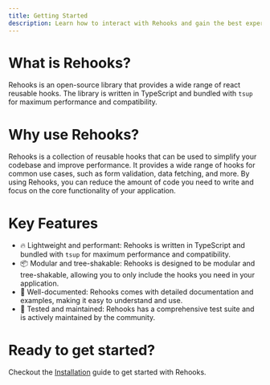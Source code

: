 ```yaml
---
title: Getting Started
description: Learn how to interact with Rehooks and gain the best experience.
---
```


# What is Rehooks?

Rehooks is an open-source library that provides a wide range of react reusable hooks. The library is written in TypeScript and bundled with `tsup` for maximum performance and compatibility.

# Why use Rehooks?

Rehooks is a collection of reusable hooks that can be used to simplify your codebase and improve performance. It provides a wide range of hooks for common use cases, such as form validation, data fetching, and more. By using Rehooks, you can reduce the amount of code you need to write and focus on the core functionality of your application.

# Key Features

- 🔥 Lightweight and performant: Rehooks is written in TypeScript and bundled with `tsup` for maximum performance and compatibility.
- 📦 Modular and tree-shakable: Rehooks is designed to be modular and tree-shakable, allowing you to only include the hooks you need in your application.
- 📝 Well-documented: Rehooks comes with detailed documentation and examples, making it easy to understand and use.
- 💪 Tested and maintained: Rehooks has a comprehensive test suite and is actively maintained by the community.

# Ready to get started?

Checkout the [Installation](/docs/installation) guide to get started with Rehooks.

<Cards>
  <Card title="Checkout on NPM" href="#" />
  <Card title="Report bugs, suggest features, or contribute" href="#" />
</Cards>
